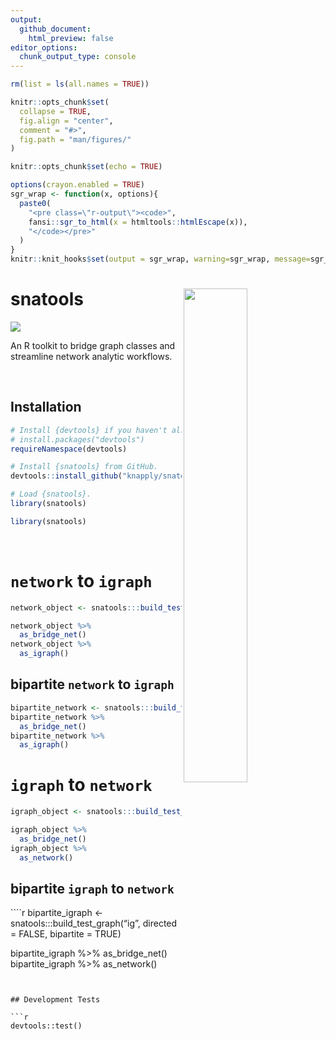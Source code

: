 ```yaml
---
output: 
  github_document:
    html_preview: false
editor_options: 
  chunk_output_type: console
---
```


<!-- README.Rmd generates README.md. -->

```r
rm(list = ls(all.names = TRUE))

knitr::opts_chunk$set(
  collapse = TRUE, 
  fig.align = "center",
  comment = "#>",
  fig.path = "man/figures/"
)

knitr::opts_chunk$set(echo = TRUE)

options(crayon.enabled = TRUE)
sgr_wrap <- function(x, options){
  paste0(
    "<pre class=\"r-output\"><code>",
    fansi::sgr_to_html(x = htmltools::htmlEscape(x)),
    "</code></pre>"
  )
}
knitr::knit_hooks$set(output = sgr_wrap, warning=sgr_wrap, message=sgr_wrap)
```


# snatools <a href="man/figures/logo.png"> <img src="man/figures/logo.png" align="right" height="45%" width="45%" href="man/figures/logo.png"/> </a>

[![](https://img.shields.io/badge/devel%20version-0.0.0.9-red.svg)](https://github.com/knapply/snatools)

An R toolkit to bridge graph classes and streamline network analytic workflows.

<br>

## Installation

```r
# Install {devtools} if you haven't already.
# install.packages("devtools")
requireNamespace(devtools)

# Install {snatools} from GitHub.
devtools::install_github("knapply/snatools")

# Load {snatools}.
library(snatools)
```

```r
library(snatools)
```

<br>

# `network` to `igraph`

```r
network_object <- snatools:::build_test_graph("nw")

network_object %>%  
  as_bridge_net()
network_object %>% 
  as_igraph()
```

## bipartite `network` to `igraph`

```r
bipartite_network <- snatools:::build_test_graph("nw", directed = FALSE, bipartite = TRUE)
bipartite_network %>% 
  as_bridge_net()
bipartite_network %>% 
  as_igraph()
```

# `igraph` to `network`

```r
igraph_object <- snatools:::build_test_graph("ig")

igraph_object %>% 
  as_bridge_net()
igraph_object %>% 
  as_network()
```

## bipartite `igraph` to `network`

````r
bipartite_igraph <- snatools:::build_test_graph("ig", directed = FALSE, bipartite = TRUE)

bipartite_igraph %>% 
  as_bridge_net()
bipartite_igraph %>% 
  as_network()
```


## Development Tests

```r
devtools::test()
```

